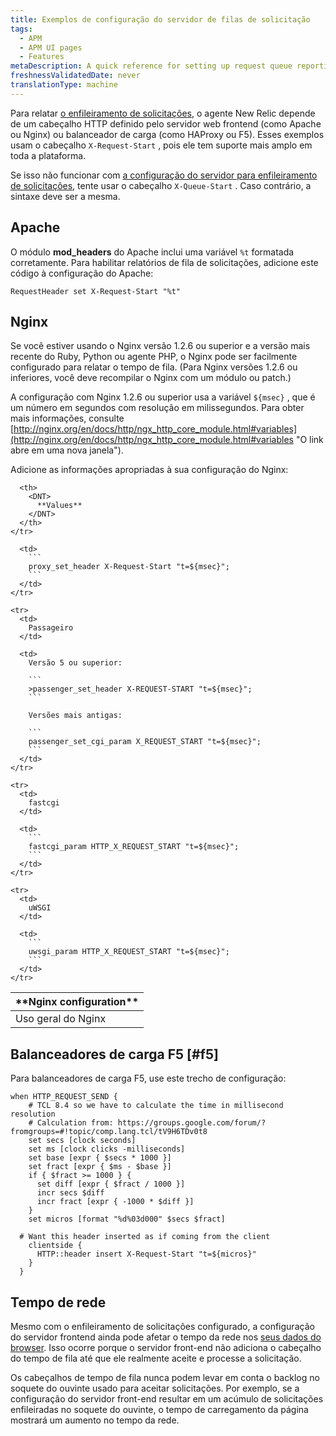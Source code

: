 ```yaml
---
title: Exemplos de configuração do servidor de filas de solicitação
tags:
  - APM
  - APM UI pages
  - Features
metaDescription: A quick reference for setting up request queue reporting in New Relic for your server.
freshnessValidatedDate: never
translationType: machine
---
```


Para relatar [o enfileiramento de solicitações](/docs/apm/other-features/request-queueing/request-queuing-tracking-frontend-time), o agente New Relic depende de um cabeçalho HTTP definido pelo servidor web frontend (como Apache ou Nginx) ou balanceador de carga (como HAProxy ou F5). Esses exemplos usam o cabeçalho `X-Request-Start` , pois ele tem suporte mais amplo em toda a plataforma.

Se isso não funcionar com [a configuração do servidor para enfileiramento de solicitações](/docs/apm/applications-menu/features/configure-request-queue-reporting), tente usar o cabeçalho `X-Queue-Start` . Caso contrário, a sintaxe deve ser a mesma.

## Apache

O módulo <DNT>**mod_headers**</DNT> do Apache inclui uma variável `%t` formatada corretamente. Para habilitar relatórios de fila de solicitações, adicione este código à configuração do Apache:

```
RequestHeader set X-Request-Start "%t"
```

## Nginx

Se você estiver usando o Nginx versão 1.2.6 ou superior e a versão mais recente do Ruby, Python ou agente PHP, o Nginx pode ser facilmente configurado para relatar o tempo de fila. (Para Nginx versões 1.2.6 ou inferiores, você deve recompilar o Nginx com um módulo ou patch.)

A configuração com Nginx 1.2.6 ou superior usa a variável `${msec}` , que é um número em segundos com resolução em milissegundos. Para obter mais informações, consulte [http://nginx.org/en/docs/http/ngx_http_core_module.html#variables](http://nginx.org/en/docs/http/ngx_http_core_module.html#variables "O link abre em uma nova janela").

Adicione as informações apropriadas à sua configuração do Nginx:

<table>
  <thead>
    <tr>
      <th width={200}>
        <DNT>
          **Nginx configuration**
        </DNT>
      </th>

      <th>
        <DNT>
          **Values**
        </DNT>
      </th>
    </tr>
  </thead>

  <tbody>
    <tr>
      <td>
        Uso geral do Nginx
      </td>

      <td>
        ```
        proxy_set_header X-Request-Start "t=${msec}";
        ```
      </td>
    </tr>

    <tr>
      <td>
        Passageiro
      </td>

      <td>
        Versão 5 ou superior:

        ```
        >passenger_set_header X-REQUEST-START "t=${msec}";
        ```

        Versões mais antigas:

        ```
        passenger_set_cgi_param X_REQUEST_START "t=${msec}";
        ```
      </td>
    </tr>

    <tr>
      <td>
        fastcgi
      </td>

      <td>
        ```
        fastcgi_param HTTP_X_REQUEST_START "t=${msec}";
        ```
      </td>
    </tr>

    <tr>
      <td>
        uWSGI
      </td>

      <td>
        ```
        uwsgi_param HTTP_X_REQUEST_START "t=${msec}";
        ```
      </td>
    </tr>
  </tbody>
</table>

## Balanceadores de carga F5 [#f5]

Para balanceadores de carga F5, use este trecho de configuração:

```
when HTTP_REQUEST_SEND {
    # TCL 8.4 so we have to calculate the time in millisecond resolution
    # Calculation from: https://groups.google.com/forum/?  fromgroups=#!topic/comp.lang.tcl/tV9H6TDv0t8
    set secs [clock seconds]
    set ms [clock clicks -milliseconds]
    set base [expr { $secs * 1000 }]
    set fract [expr { $ms - $base }]
    if { $fract >= 1000 } {
      set diff [expr { $fract / 1000 }]
      incr secs $diff
      incr fract [expr { -1000 * $diff }]
    }
    set micros [format "%d%03d000" $secs $fract]

  # Want this header inserted as if coming from the client
    clientside {
      HTTP::header insert X-Request-Start "t=${micros}"
    }
  }
```

## Tempo de rede

Mesmo com o enfileiramento de solicitações configurado, a configuração do servidor frontend ainda pode afetar o tempo da rede nos [seus dados do browser](/docs/browser/new-relic-browser/page-load-timing-resources/page-load-timing-process). Isso ocorre porque o servidor front-end não adiciona o cabeçalho do tempo de fila até que ele realmente aceite e processe a solicitação.

Os cabeçalhos de tempo de fila nunca podem levar em conta o backlog no soquete do ouvinte usado para aceitar solicitações. Por exemplo, se a configuração do servidor front-end resultar em um acúmulo de solicitações enfileiradas no soquete do ouvinte, o tempo de carregamento da página mostrará um aumento no tempo da rede.